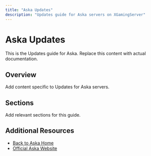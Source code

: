 ```yaml
---
title: "Aska Updates"
description: "Updates guide for Aska servers on XGamingServer"
---
```


# Aska Updates

This is the Updates guide for Aska. Replace this content with actual documentation.

## Overview

Add content specific to Updates for Aska servers.

## Sections

Add relevant sections for this guide.

## Additional Resources

- [Back to Aska Home](./index)
- [Official Aska Website](https://example.com)
